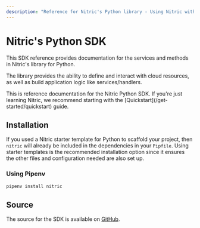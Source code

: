 ```yaml
---
description: "Reference for Nitric's Python library - Using Nitric with Python"
---
```


# Nitric\'s Python SDK

This SDK reference provides documentation for the services and methods in Nitric\'s library for Python.

The library provides the ability to define and interact with cloud resources, as well as build application logic like services/handlers.

<Note>
  This is reference documentation for the Nitric Python SDK. If you're just
  learning Nitric, we recommend starting with the
  [Quickstart](/get-started/quickstart) guide.
</Note>

## Installation

If you used a Nitric starter template for Python to scaffold your project, then `nitric` will already be included in the dependencies in your `Pipfile`. Using starter templates is the recommended installation option since it ensures the other files and configuration needed are also set up.

### Using Pipenv

```bash
pipenv install nitric
```

## Source

The source for the SDK is available on [GitHub](https://github.com/nitrictech/python-sdk).
